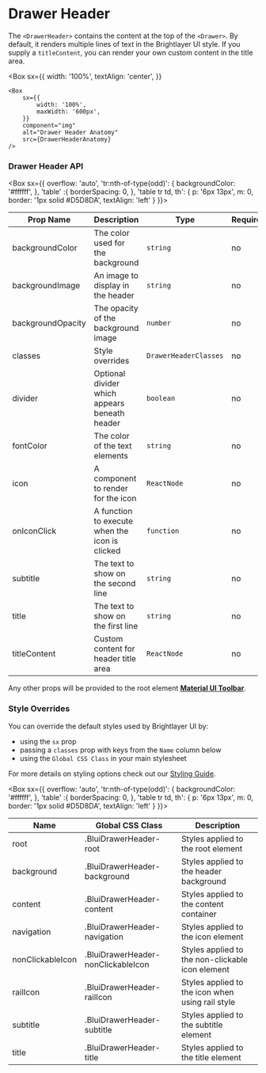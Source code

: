 
# Drawer Header

The `<DrawerHeader>` contains the content at the top of the `<Drawer>`. By default, it renders multiple lines of text in the Brightlayer UI style. If you supply a `titleContent`, you can render your own custom content in the title area.

<Box
    sx={{
        width: '100%',
        textAlign: 'center',
    }}
>
    <Box
        sx={{
            width: '100%',
            maxWidth: '600px',
        }}
        component="img"
        alt="Drawer Header Anatomy"
        src={DrawerHeaderAnatomy}
    />
</Box>

### Drawer Header API

<Box sx={{
    overflow: 'auto',
    'tr:nth-of-type(odd)': {
        backgroundColor: '#ffffff',
    },
    'table' :{
        borderSpacing: 0,
    },
    'table tr td, th': {
        p: '6px 13px',
        m: 0,
        border: '1px solid #D5D8DA',
        textAlign: 'left'
    }
}}>

| Prop Name         | Description                                    | Type                  | Required | Default                      |
| ----------------- | ---------------------------------------------- | --------------------- | -------- | ---------------------------- |
| backgroundColor   | The color used for the background              | `string`              | no       | `theme.palette.primary.main` |
| backgroundImage   | An image to display in the header              | `string`              | no       |                              |
| backgroundOpacity | The opacity of the background image            | `number`              | no       | `0.3`                        |
| classes           | Style overrides                                | `DrawerHeaderClasses` | no       |                              |
| divider           | Optional divider which appears beneath header  | `boolean`             | no       | `false`                      |
| fontColor         | The color of the text elements                 | `string`              | no       | dynamic based on background  |
| icon              | A component to render for the icon             | `ReactNode`           | no       |                              |
| onIconClick       | A function to execute when the icon is clicked | `function`            | no       | `() => {}`                   |
| subtitle          | The text to show on the second line            | `string`              | no       |                              |
| title             | The text to show on the first line             | `string`              | no       |                              |
| titleContent      | Custom content for header title area           | `ReactNode`           | no       |                              |

</Box>

Any other props will be provided to the root element [**Material UI Toolbar**](https://material-ui.com/api/toolbar/).

### Style Overrides

You can override the default styles used by Brightlayer UI by:

-   using the `sx` prop
-   passing a `classes` prop with keys from the `Name` column below
-   using the `Global CSS Class` in your main stylesheet

For more details on styling options check out our [Styling Guide](https://github.com/brightlayer-ui/react-component-library/tree/master/docs#style-guide).

<Box sx={{
    overflow: 'auto',
    'tr:nth-of-type(odd)': {
        backgroundColor: '#ffffff',
    },
    'table' :{
        borderSpacing: 0,
    },
    'table tr td, th': {
        p: '6px 13px',
        m: 0,
        border: '1px solid #D5D8DA',
        textAlign: 'left'
    }
}}>

| Name             | Global CSS Class                   | Description                                      |
| ---------------- | ---------------------------------- | ------------------------------------------------ |
| root             | .BluiDrawerHeader-root             | Styles applied to the root element               |
| background       | .BluiDrawerHeader-background       | Styles applied to the header background          |
| content          | .BluiDrawerHeader-content          | Styles applied to the content container          |
| navigation       | .BluiDrawerHeader-navigation       | Styles applied to the icon element               |
| nonClickableIcon | .BluiDrawerHeader-nonClickableIcon | Styles applied to the non-clickable icon element |
| railIcon         | .BluiDrawerHeader-railIcon         | Styles applied to the icon when using rail style |
| subtitle         | .BluiDrawerHeader-subtitle         | Styles applied to the subtitle element           |
| title            | .BluiDrawerHeader-title            | Styles applied to the title element              |

</Box>
